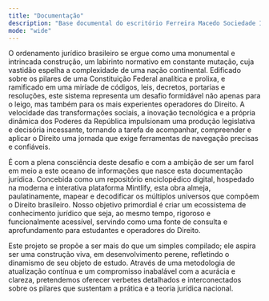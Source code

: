 ```yaml
---
title: "Documentação"
description: "Base documental do escritório Ferreira Macedo Sociedade Individual de Advocacia."
mode: "wide"
---
```


O ordenamento jurídico brasileiro se ergue como uma monumental e intrincada construção, um labirinto normativo em constante mutação, cuja vastidão espelha a complexidade de uma nação continental. Edificado sobre os pilares de uma Constituição Federal analítica e prolixa, e ramificado em uma miríade de códigos, leis, decretos, portarias e resoluções, este sistema representa um desafio formidável não apenas para o leigo, mas também para os mais experientes operadores do Direito. A velocidade das transformações sociais, a inovação tecnológica e a própria dinâmica dos Poderes da República impulsionam uma produção legislativa e decisória incessante, tornando a tarefa de acompanhar, compreender e aplicar o Direito uma jornada que exige ferramentas de navegação precisas e confiáveis.

É com a plena consciência deste desafio e com a ambição de ser um farol em meio a este oceano de informações que nasce esta documentação jurídica. Concebida como um repositório enciclopédico digital, hospedado na moderna e interativa plataforma Mintlify, esta obra almeja, paulatinamente, mapear e decodificar os múltiplos universos que compõem o Direito brasileiro. Nosso objetivo primordial é criar um ecossistema de conhecimento jurídico que seja, ao mesmo tempo, rigoroso e funcionalmente acessível, servindo como uma fonte de consulta e aprofundamento para estudantes e operadores do Direito.

Este projeto se propõe a ser mais do que um simples compilado; ele aspira ser uma construção viva, em desenvolvimento perene, refletindo o dinamismo de seu objeto de estudo. Através de uma metodologia de atualização contínua e um compromisso inabalável com a acurácia e clareza, pretendemos oferecer verbetes detalhados e interconectados sobre os pilares que sustentam a prática e a teoria jurídica nacional.